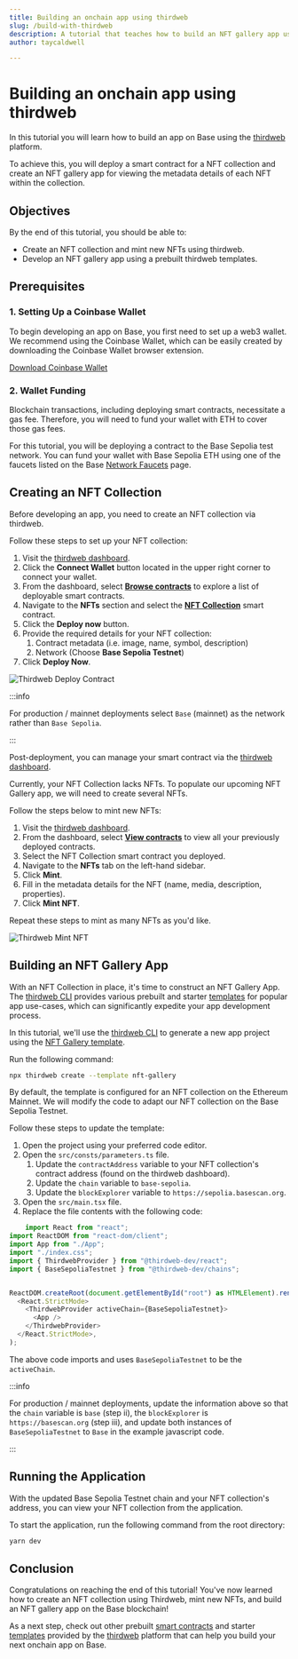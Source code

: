 ```yaml
---
title: Building an onchain app using thirdweb
slug: /build-with-thirdweb
description: A tutorial that teaches how to build an NFT gallery app using thirdweb, including steps for creating an NFT collection, minting NFTs, and configuring the app for the Base testnet.
author: taycaldwell

---
```




# Building an onchain app using thirdweb


In this tutorial you will learn how to build an app on Base using the [thirdweb](https://portal.thirdweb.com/) platform.

To achieve this, you will deploy a smart contract for a NFT collection and create an NFT gallery app for viewing the metadata details of each NFT within the collection.



## Objectives

By the end of this tutorial, you should be able to:

- Create an NFT collection and mint new NFTs using thirdweb.
- Develop an NFT gallery app using a prebuilt thirdweb templates.



## Prerequisites

### 1. Setting Up a Coinbase Wallet

To begin developing an app on Base, you first need to set up a web3 wallet. We recommend using the Coinbase Wallet, which can be easily created by downloading the Coinbase Wallet browser extension.

[Download Coinbase Wallet](https://chrome.google.com/webstore/detail/coinbase-wallet-extension/hnfanknocfeofbddgcijnmhnfnkdnaad?hl=en)

### 2. Wallet Funding

Blockchain transactions, including deploying smart contracts, necessitate a gas fee. Therefore, you will need to fund your wallet with ETH to cover those gas fees.

For this tutorial, you will be deploying a contract to the Base Sepolia test network. You can fund your wallet with Base Sepolia ETH using one of the faucets listed on the Base [Network Faucets](https://docs.base.org/tools/network-faucets) page.



## Creating an NFT Collection

Before developing an app, you need to create an NFT collection via thirdweb.

Follow these steps to set up your NFT collection:

1. Visit the [thirdweb dashboard](https://thirdweb.com/dashboard).
2. Click the **Connect Wallet** button located in the upper right corner to connect your wallet.
3. From the dashboard, select **[Browse contracts](https://thirdweb.com/explore)** to explore a list of deployable smart contracts.
4. Navigate to the **NFTs** section and select the **[NFT Collection](https://thirdweb.com/thirdweb.eth/TokenERC721)** smart contract.
5. Click the **Deploy now** button.
6. Provide the required details for your NFT collection:
   1. Contract metadata (i.e. image, name, symbol, description)
   2. Network (Choose **Base Sepolia Testnet**)
7. Click **Deploy Now**.

![Thirdweb Deploy Contract](../../../../../assets/images/build-with-thirdweb/deploy-contract.png)

:::info

For production / mainnet deployments select `Base` (mainnet) as the network rather than `Base Sepolia`.

:::

Post-deployment, you can manage your smart contract via the [thirdweb dashboard](https://thirdweb.com/dashboard/contracts).

Currently, your NFT Collection lacks NFTs. To populate our upcoming NFT Gallery app, we will need to create several NFTs.

Follow the steps below to mint new NFTs:

1. Visit the [thirdweb dashboard](https://thirdweb.com/dashboard).
2. From the dashboard, select **[View contracts](https://thirdweb.com/dashboard/contracts)** to view all your previously deployed contracts.
3. Select the NFT Collection smart contract you deployed.
4. Navigate to the **NFTs** tab on the left-hand sidebar.
5. Click **Mint**.
6. Fill in the metadata details for the NFT (name, media, description, properties).
7. Click **Mint NFT**.

Repeat these steps to mint as many NFTs as you'd like.

![Thirdweb Mint NFT](../../../../../assets/images/build-with-thirdweb/mint-nft.png)



## Building an NFT Gallery App

With an NFT Collection in place, it's time to construct an NFT Gallery App. The [thirdweb CLI](https://portal.thirdweb.com/cli) provides various prebuilt and starter [templates](https://portal.thirdweb.com/templates) for popular app use-cases, which can significantly expedite your app development process.

In this tutorial, we'll use the [thirdweb CLI](https://portal.thirdweb.com/cli) to generate a new app project using the [NFT Gallery template](https://github.com/thirdweb-example/nft-gallery).

Run the following command:

```bash
npx thirdweb create --template nft-gallery
```

By default, the template is configured for an NFT collection on the Ethereum Mainnet. We will modify the code to adapt our NFT collection on the Base Sepolia Testnet.

Follow these steps to update the template:

1. Open the project using your preferred code editor.
2. Open the `src/consts/parameters.ts` file.
   1. Update the `contractAddress` variable to your NFT collection's contract address (found on the thirdweb dashboard).
   2. Update the `chain` variable to `base-sepolia`.
   3. Update the `blockExplorer` variable to `https://sepolia.basescan.org`.
3. Open the `src/main.tsx` file.
4. Replace the file contents with the following code:

```javascript
    import React from "react";
import ReactDOM from "react-dom/client";
import App from "./App";
import "./index.css";
import { ThirdwebProvider } from "@thirdweb-dev/react";
import { BaseSepoliaTestnet } from "@thirdweb-dev/chains";


ReactDOM.createRoot(document.getElementById("root") as HTMLElement).render(
  <React.StrictMode>
    <ThirdwebProvider activeChain={BaseSepoliaTestnet}>
      <App />
    </ThirdwebProvider>
  </React.StrictMode>,
);
```

The above code imports and uses `BaseSepoliaTestnet` to be the `activeChain`.

:::info

For production / mainnet deployments, update the information above so that the `chain` variable is `base` (step ii), the `blockExplorer` is `https://basescan.org` (step iii), and update both instances of `BaseSepoliaTestnet` to `Base` in the example javascript code.

:::



## Running the Application

With the updated Base Sepolia Testnet chain and your NFT collection's address, you can view your NFT collection from the application.

To start the application, run the following command from the root directory:

```bash
yarn dev
```



## Conclusion

Congratulations on reaching the end of this tutorial! You've now learned how to create an NFT collection using Thirdweb, mint new NFTs, and build an NFT gallery app on the Base blockchain!

As a next step, check out other prebuilt [smart contracts](https://thirdweb.com/explore) and starter [templates](https://portal.thirdweb.com/templates) provided by the [thirdweb](https://portal.thirdweb.com) platform that can help you build your next onchain app on Base.




<FeedbackWidget />
